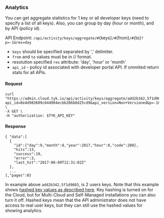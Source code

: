 ---
---

### Analytics

You can get aggregate statistics for 1 key or all developer keys (need to specify a list of all keys). Also, you can group by day (hour or month), and by API (policy id).

API Endpoint: `/api/activity/keys/aggregate/#`{keys}`/#`{from}`/#`{to}`?p=-1&res=day`

*  `keys` should be specified separated by ',' delimiter.
*  `from` and `to` values must be in // format.
*  resolution specified `res` attribute: 'day', 'hour' or 'month'
*  `api_id` - policy id associated with developer portal API. If ommited return stats for all APIs.

#### Request

```{.copyWrapper}
curl "https://admin.cloud.tyk.io/api/activity/keys/aggregate/add2b342,5f1d9603,/5/8/2017/13/8/2017?api_id=8e4d983609c044984ecbb286b8d25cd9&api_version=Non+Versioned&p=-1&res=day" \
-X GET \
-H "authorization: $TYK_API_KEY"
```

#### Response

```
{ "data":[
  {
    "id":{"day":9,"month":8,"year":2017,"hour":0,"code":200},
    "hits":13,
    "success":10,
    "error":3,
    "last_hit":"2017-08-09T12:31:02Z"
  },
  ...
],"pages":0}
```

In example above `add2b342,5f1d9603`, is 2 users keys. Note that this example shows [hashed key values as described here](/api-management/policies#access-key-hashing). Key hashing is turned on for the Cloud, but for Multi-Cloud and Self-Managed installations you can also turn it off. Hashed keys mean that the API administrator does not have access to real user keys, but they can still use the hashed values for showing analytics.